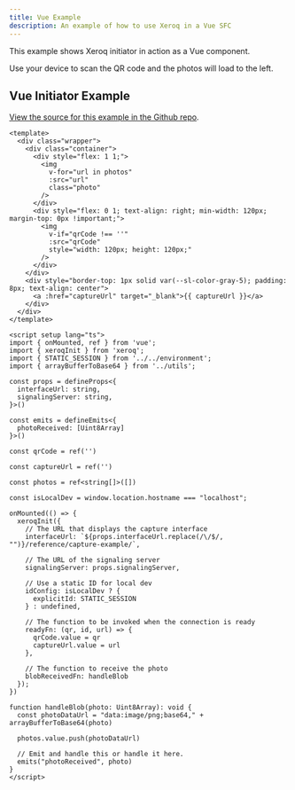 ```yaml
---
title: Vue Example
description: An example of how to use Xeroq in a Vue SFC
---
```


This example shows Xeroq initiator in action as a Vue component.

Use your device to scan the QR code and the photos will load to the left.

<XeroqInitiator
  interface-url={INTERFACE_URL}
  signaling-server={SIGNALING_SERVER}
  client:only
/>

## Vue Initiator Example

[View the source for this example in the Github repo](https://github.com/CharlieDigital/xeroq/tree/main/docs/src/components/vue).

```vue
<template>
  <div class="wrapper">
    <div class="container">
      <div style="flex: 1 1;">
        <img
          v-for="url in photos"
          :src="url"
          class="photo"
        />
      </div>
      <div style="flex: 0 1; text-align: right; min-width: 120px; margin-top: 0px !important;">
        <img
          v-if="qrCode !== ''"
          :src="qrCode"
          style="width: 120px; height: 120px;"
        />
      </div>
    </div>
    <div style="border-top: 1px solid var(--sl-color-gray-5); padding: 8px; text-align: center">
      <a :href="captureUrl" target="_blank">{{ captureUrl }}</a>
    </div>
  </div>
</template>

<script setup lang="ts">
import { onMounted, ref } from 'vue';
import { xeroqInit } from 'xeroq';
import { STATIC_SESSION } from '../../environment';
import { arrayBufferToBase64 } from '../utils';

const props = defineProps<{
  interfaceUrl: string,
  signalingServer: string,
}>()

const emits = defineEmits<{
  photoReceived: [Uint8Array]
}>()

const qrCode = ref('')

const captureUrl = ref('')

const photos = ref<string[]>([])

const isLocalDev = window.location.hostname === "localhost";

onMounted(() => {
  xeroqInit({
    // The URL that displays the capture interface
    interfaceUrl: `${props.interfaceUrl.replace(/\/$/, "")}/reference/capture-example/`,

    // The URL of the signaling server
    signalingServer: props.signalingServer,

    // Use a static ID for local dev
    idConfig: isLocalDev ? {
      explicitId: STATIC_SESSION
    } : undefined,

    // The function to be invoked when the connection is ready
    readyFn: (qr, id, url) => {
      qrCode.value = qr
      captureUrl.value = url
    },

    // The function to receive the photo
    blobReceivedFn: handleBlob
  });
})

function handleBlob(photo: Uint8Array): void {
  const photoDataUrl = "data:image/png;base64," + arrayBufferToBase64(photo)

  photos.value.push(photoDataUrl)

  // Emit and handle this or handle it here.
  emits("photoReceived", photo)
}
</script>
```
